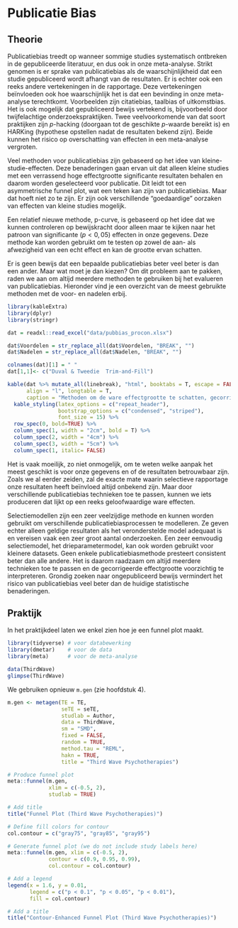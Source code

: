 # Publicatie Bias

## Theorie
Publicatiebias treedt op wanneer sommige studies systematisch ontbreken in de gepubliceerde literatuur, en dus ook in onze meta-analyse. Strikt genomen is er sprake van publicatiebias als de waarschijnlijkheid dat een studie gepubliceerd wordt afhangt van de resultaten. Er is echter ook een reeks andere vertekeningen in de rapportage. Deze vertekeningen beïnvloeden ook hoe waarschijnlijk het is dat een bevinding in onze meta-analyse terechtkomt. Voorbeelden zijn citatiebias, taalbias of uitkomstbias. Het is ook mogelijk dat gepubliceerd bewijs vertekend is, bijvoorbeeld door twijfelachtige onderzoekspraktijken. Twee veelvoorkomende van dat soort praktijken zijn $p$-hacking (doorgaan tot de geschikte $p$-waarde bereikt is) en HARKing (hypothese opstellen nadat de resultaten bekend zijn). Beide kunnen het risico op overschatting van effecten in een meta-analyse vergroten.

Veel methoden voor publicatiebias zijn gebaseerd op het idee van kleine-studie-effecten. Deze benaderingen gaan ervan uit dat alleen kleine studies met een verrassend hoge effectgrootte significante resultaten behalen en daarom worden geselecteerd voor publicatie. Dit leidt tot een asymmetrische funnel plot, wat een teken kan zijn van publicatiebias. Maar dat hoeft niet zo te zijn. Er zijn ook verschillende "goedaardige" oorzaken van effecten van kleine studies mogelijk. 

Een relatief nieuwe methode, p-curve, is gebaseerd op het idee dat we kunnen controleren op bewijskracht door alleen maar te kijken naar het patroon van significante ($p<0,05$) effecten in onze gegevens. Deze methode kan worden gebruikt om te testen op zowel de aan- als afwezigheid van een echt effect en kan de grootte ervan schatten.

Er is geen bewijs dat een bepaalde publicatiebias beter veel beter is dan een ander. Maar wat moet je dan kiezen? Om dit probleem aan te pakken, raden we aan om altijd meerdere methoden te gebruiken bij het evalueren van publicatiebias. Hieronder vind je een overzicht van de meest gebruikte methoden met de voor- en nadelen erbij.


```r
library(kableExtra)
library(dplyr)
library(stringr)

dat = readxl::read_excel("data/pubbias_procon.xlsx")

dat$Voordelen = str_replace_all(dat$Voordelen, "BREAK", "")
dat$Nadelen = str_replace_all(dat$Nadelen, "BREAK", "")

colnames(dat)[1] = " "
dat[1,1]<- c("Duval & Tweedie  Trim-and-Fill")

kable(dat %>% mutate_all(linebreak), "html", booktabs = T, escape = FALSE, 
      align = "l", longtable = T, 
      caption = "Methoden om de ware effectgrootte te schatten, gecorrigeerd voor publicatiebias: Overzicht van voor- en nadelen.") %>% 
  kable_styling(latex_options = c("repeat_header"), 
                bootstrap_options = c("condensed", "striped"),
                font_size = 15) %>% 
  row_spec(0, bold=TRUE) %>% 
  column_spec(1, width = "2cm", bold = T) %>% 
  column_spec(2, width = "4cm") %>% 
  column_spec(3, width = "5cm") %>%
  column_spec(1, italic= FALSE) 

```

Het is vaak moeilijk, zo niet onmogelijk, om te weten welke aanpak het meest geschikt is voor onze gegevens en of de resultaten betrouwbaar zijn. Zoals we al eerder zeiden, zal de exacte mate waarin selectieve rapportage onze resultaten heeft beïnvloed altijd onbekend zijn. Maar door verschillende publicatiebias technieken toe te passen, kunnen we iets produceren dat lijkt op een reeks geloofwaardige ware effecten.


Selectiemodellen zijn een zeer veelzijdige methode en kunnen worden gebruikt om verschillende publicatiebiasprocessen te modelleren. Ze geven echter alleen geldige resultaten als het veronderstelde model adequaat is en vereisen vaak een zeer groot aantal onderzoeken. Een zeer eenvoudig selectiemodel, het drieparametermodel, kan ook worden gebruikt voor kleinere datasets. Geen enkele publicatiebiasmethode presteert consistent beter dan alle andere. Het is daarom raadzaam om altijd meerdere technieken toe te passen en de gecorrigeerde effectgrootte voorzichtig te interpreteren. Grondig zoeken naar ongepubliceerd bewijs vermindert het risico van publicatiebias veel beter dan de huidige statistische benaderingen.

## Praktijk
In het praktijkdeel laten we enkel zien hoe je een funnel plot maakt.


```r
library(tidyverse) # voor databewerking
library(dmetar)    # voor de data
library(meta)      # voor de meta-analyse

data(ThirdWave)
glimpse(ThirdWave)
```

We gebruiken opnieuw `m.gen` (zie hoofdstuk 4).

```r
m.gen <- metagen(TE = TE,
                 seTE = seTE,
                 studlab = Author,
                 data = ThirdWave,
                 sm = "SMD",
                 fixed = FALSE,
                 random = TRUE,
                 method.tau = "REML",
                 hakn = TRUE,
                 title = "Third Wave Psychotherapies")
```

```r
# Produce funnel plot
meta::funnel(m.gen,
             xlim = c(-0.5, 2),
             studlab = TRUE)

# Add title
title("Funnel Plot (Third Wave Psychotherapies)")
```

```r
# Define fill colors for contour
col.contour = c("gray75", "gray85", "gray95")

# Generate funnel plot (we do not include study labels here)
meta::funnel(m.gen, xlim = c(-0.5, 2),
             contour = c(0.9, 0.95, 0.99),
             col.contour = col.contour)

# Add a legend
legend(x = 1.6, y = 0.01, 
       legend = c("p < 0.1", "p < 0.05", "p < 0.01"),
       fill = col.contour)

# Add a title
title("Contour-Enhanced Funnel Plot (Third Wave Psychotherapies)")
```

